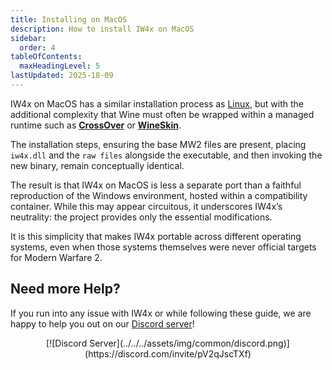 ```yaml
---
title: Installing on MacOS
description: How to install IW4x on MacOS
sidebar:
  order: 4
tableOfContents:
  maxHeadingLevel: 5
lastUpdated: 2025-18-09
---
```


IW4x on MacOS has a similar installation process as [Linux](/install/installing-on-linux), but with the additional complexity that Wine must often be wrapped within a managed runtime such as **[CrossOver](https://www.codeweavers.com/crossover)** or **[WineSkin](https://sourceforge.net/projects/wineskin/)**.  

The installation steps, ensuring the base MW2 files are present, placing `iw4x.dll` and the `raw files` alongside the executable, and then invoking the new binary, remain conceptually identical.

The result is that IW4x on MacOS is less a separate port than a faithful reproduction of the Windows environment, hosted within a compatibility container. While this may appear circuitous, it underscores IW4x’s neutrality: the project provides only the essential modifications.  

It is this simplicity that makes IW4x portable across different operating systems, even when those systems themselves were never official targets for Modern Warfare 2.

## Need more Help?

If you run into any issue with IW4x or while following these guide, we are happy to help you out on our [Discord server](https://discord.com/invite/pV2qJscTXf)!

<center>
[![Discord Server](../../../assets/img/common/discord.png)](https://discord.com/invite/pV2qJscTXf)
</center>
